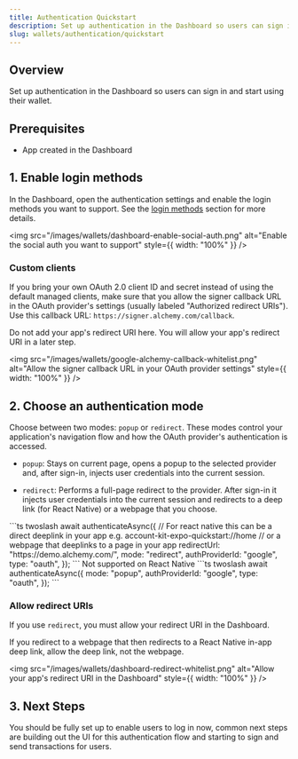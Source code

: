 ```yaml
---
title: Authentication Quickstart
description: Set up authentication in the Dashboard so users can sign in
slug: wallets/authentication/quickstart
---
```


## Overview

Set up authentication in the Dashboard so users can sign in and start using their wallet.

## Prerequisites

- App created in the Dashboard

## 1. Enable login methods

In the Dashboard, open the authentication settings and enable the login methods you want to support. See the [login methods](/wallets/authentication/login-methods/social-login) section for more details.

<img
  src="/images/wallets/dashboard-enable-social-auth.png"
  alt="Enable the social auth you want to support"
  style={{ width: "100%" }}
/>

### Custom clients

If you bring your own OAuth 2.0 client ID and secret instead of using the default managed clients,
make sure that you allow the signer callback URL in the OAuth provider's settings (usually labeled "Authorized redirect URIs"). Use this callback URL: `https://signer.alchemy.com/callback`.

<Info>
  Do not add your app's redirect URI here. You will allow your app's redirect
  URI in a later step.
</Info>

<img
  src="/images/wallets/google-alchemy-callback-whitelist.png"
  alt="Allow the signer callback URL in your OAuth provider settings"
  style={{ width: "100%" }}
/>

## 2. Choose an authentication mode

Choose between two modes: `popup` or `redirect`. These modes control your application's navigation flow and how the OAuth provider's authentication is accessed.

- `popup`: Stays on current page, opens a popup to the selected provider and, after sign-in, injects user credentials into the current session.

- `redirect`: Performs a full-page redirect to the provider. After sign-in it injects user credentials into the current session and redirects to a deep link (for React Native) or a webpage that you choose.

<Tabs>
  <Tab title="Redirect">
    ```ts twoslash
    await authenticateAsync({
      // For react native this can be a direct deeplink in your app e.g. account-kit-expo-quickstart://home
      // or a webpage that deeplinks to a page in your app
      redirectUrl: "https://demo.alchemy.com/",
      mode: "redirect",
      authProviderId: "google",
      type: "oauth",
    });
    ```

  </Tab>
  <Tab title="Popup">
    <Info>Not supported on React Native</Info>
    ```ts twoslash
    await authenticateAsync({
      mode: "popup",
      authProviderId: "google",
      type: "oauth",
    });
    ```
  </Tab>
</Tabs>

### Allow redirect URIs

If you use `redirect`, you must allow your redirect URI in the Dashboard.

<Info>
  If you redirect to a webpage that then redirects to a React Native in-app deep
  link, allow the deep link, not the webpage.
</Info>

<img
  src="/images/wallets/dashboard-redirect-whitelist.png"
  alt="Allow your app's redirect URI in the Dashboard"
  style={{ width: "100%" }}
/>

## 3. Next Steps

You should be fully set up to enable users to log in now, common next steps are building out the UI for this authentication flow
and starting to sign and send transactions for users.
